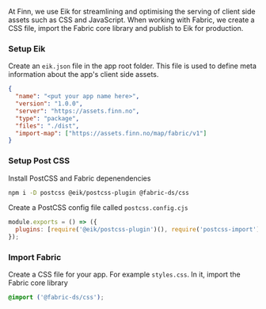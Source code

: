 At Finn, we use Eik for streamlining and optimising the serving of client side
assets such as CSS and JavaScript. When working with Fabric, we create a CSS
file, import the Fabric core library and publish to Eik for production.

### Setup Eik

Create an `eik.json` file in the app root folder. This file is used to define
meta information about the app's client side assets.

```json
{
  "name": "<put your app name here>",
  "version": "1.0.0",
  "server": "https://assets.finn.no",
  "type": "package",
  "files": "./dist",
  "import-map": ["https://assets.finn.no/map/fabric/v1"]
}
```

### Setup Post CSS

Install PostCSS and Fabric depenendencies

```sh
npm i -D postcss @eik/postcss-plugin @fabric-ds/css
```

Create a PostCSS config file called `postcss.config.cjs`

```js
module.exports = () => ({
  plugins: [require('@eik/postcss-plugin')(), require('postcss-import')()],
});
```

### Import Fabric

Create a CSS file for your app. For example `styles.css`. In it, import the
Fabric core library

```css
@import ('@fabric-ds/css');
```
